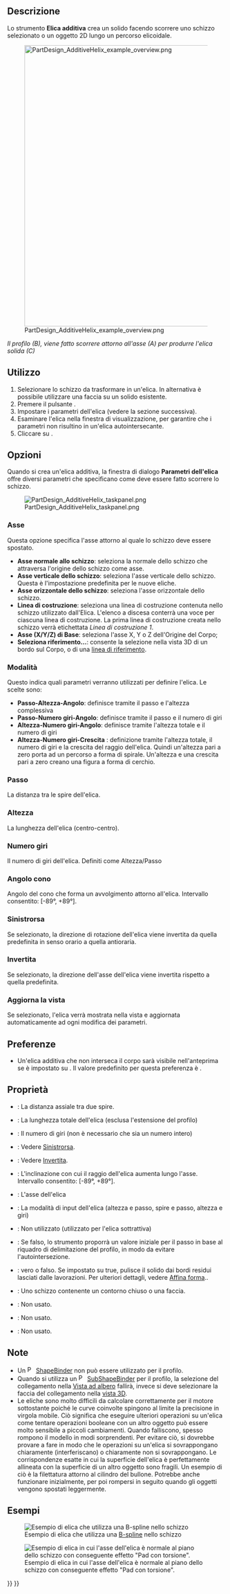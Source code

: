 <languages/>

{{Docnav/it
|[[PartDesign_AdditivePipe/it|Sweep additivo]]
|[[PartDesign_AdditiveBox/it|Cubo additivo]]
|[[PartDesign_Workbench/it|PartDesign]]
|IconL=PartDesign_AdditivePipe.svg
|IconR=PartDesign_AdditiveBox.svg
|IconC=Workbench_PartDesign.svg
}}

{{GuiCommand/it
|Name=PartDesign AdditiveHelix
|Name/it=Elica Additiva
|MenuLocation=Part Design → Crea una funzione additiva → Elica additiva
|Workbenches=[[PartDesign_Workbench/it|PartDesign]]
|Version=0.19
|SeeAlso=[[PartDesign_SubtractiveHelix/it|Elica sottrattiva]]
}}

<span id="Description"></span>
== Descrizione ==

Lo strumento '''Elica additiva''' crea un solido facendo scorrere uno schizzo selezionato o un oggetto 2D lungo un percorso elicoidale.

[[File:PartDesign_AdditiveHelix_example_overview.png|none|650px]]

''Il profilo (B), viene fatto scorrere attorno all'asse (A) per produrre l'elica solida (C)''

<span id="Usage"></span>
== Utilizzo ==

# Selezionare lo schizzo da trasformare in un'elica. In alternativa è possibile utilizzare una faccia su un solido esistente.
# Premere il pulsante {{Button|[[Image:PartDesign_AdditiveHelix.svg|16px]] [[PartDesign_AdditiveHelix/it|Elica additiva]]}}.
# Impostare i parametri dell'elica (vedere la sezione successiva).
# Esaminare l'elica nella finestra di visualizzazione, per garantire che i parametri non risultino in un'elica autointersecante.
# Cliccare su {{Button|OK}}.

<span id="Options"></span>
== Opzioni ==

Quando si crea un'elica additiva, la finestra di dialogo '''Parametri dell'elica''' offre diversi parametri che specificano come deve essere fatto scorrere lo schizzo.

[[File:PartDesign_AdditiveHelix_taskpanel.png|frame|left]]

<span id="Axis"></span>
=== Asse ===

Questa opzione specifica l'asse attorno al quale lo schizzo deve essere spostato.
* '''Asse normale allo schizzo''': seleziona la normale dello schizzo che attraversa l'origine dello schizzo come asse. {{Version/it|0.20}}
* '''Asse verticale dello schizzo''': seleziona l'asse verticale dello schizzo. Questa è l'impostazione predefinita per le nuove eliche.
* '''Asse orizzontale dello schizzo''': seleziona l'asse orizzontale dello schizzo.
* '''Linea di costruzione''': seleziona una linea di costruzione contenuta nello schizzo utilizzato dall'Elica. L'elenco a discesa conterrà una voce per ciascuna linea di costruzione. La prima linea di costruzione creata nello schizzo verrà etichettata ''Linea di costruzione 1''.
* '''Asse (X/Y/Z) di Base''': seleziona l'asse X, Y o Z dell'Origine del Corpo;
* '''Seleziona riferimento...''': consente la selezione nella vista 3D di un bordo sul Corpo, o di una [[PartDesign_Line/it|linea di riferimento]].

<span id="Mode"></span>
=== Modalità ===

Questo indica quali parametri verranno utilizzati per definire l'elica. Le scelte sono:
* '''Passo-Altezza-Angolo''': definisce tramite il passo e l'altezza complessiva
* '''Passo-Numero giri-Angolo''': definisce tramite il passo e il numero di giri
* '''Altezza-Numero giri-Angolo''': definisce tramite l'altezza totale e il numero di giri
* '''Altezza-Numero giri-Crescita''' {{Version/it|0.20}}: definizione tramite l'altezza totale, il numero di giri e la crescita del raggio dell'elica. Quindi un'altezza pari a zero porta ad un percorso a forma di spirale. Un'altezza e una crescita pari a zero creano una figura a forma di cerchio.

<span id="Pitch"></span>
=== Passo ===

La distanza tra le spire dell'elica.

<span id="Height"></span>
=== Altezza ===

La lunghezza dell'elica (centro-centro).

<span id="Turns"></span>
=== Numero giri ===

Il numero di giri dell'elica. Definiti come Altezza/Passo

<span id="Cone_Angle"></span>
=== Angolo cono ===

Angolo del cono che forma un avvolgimento attorno all'elica. Intervallo consentito: [-89°, +89°].

<span id="Left_handed"></span>
=== Sinistrorsa ===

Se selezionato, la direzione di rotazione dell'elica viene invertita da quella predefinita in senso orario a quella antioraria.

<span id="Reversed"></span>
=== Invertita ===

Se selezionato, la direzione dell'asse dell'elica viene invertita rispetto a quella predefinita.

<span id="Update_view"></span>
=== Aggiorna la vista ===

Se selezionato, l'elica verrà mostrata nella vista e aggiornata automaticamente ad ogni modifica dei parametri.

<span id="Preferences"></span>
== Preferenze ==

* Un'elica additiva che non interseca il corpo sarà visibile nell'anteprima se {{MenuCommand|Strumenti → Modifica parametri... → BaseApp → Preferences → Mod → PartDesign → AdditiveHelixPreview}} è impostato su {{TRUE}}. Il valore predefinito per questa preferenza è {{FALSE}}. {{Version/it|0.20}}

<span id="Properties"></span>
== Proprietà ==

* {{PropertyData|Pitch}}: La distanza assiale tra due spire.
* {{PropertyData|Height}}: La lunghezza totale dell'elica (esclusa l'estensione del profilo)
* {{PropertyData|Turns}}: Il numero di giri (non è necessario che sia un numero intero)
* {{PropertyData|Left Handed}}: Vedere [[#Sinistrorsa|Sinistrorsa]].
* {{PropertyData|Reversed}}: Vedere [[#Invertita|Invertita]].
* {{PropertyData|Angle}}: L'inclinazione con cui il raggio dell'elica aumenta lungo l'asse. Intervallo consentito: [-89°, +89°].
* {{PropertyData|Reference axis}}: L'asse dell'elica
* {{PropertyData|Mode}}: La modalità di input dell'elica (altezza e passo, spire e passo, altezza e giri)
* {{PropertyData|Outside}}: Non utilizzato (utilizzato per l'elica sottrattiva)
* {{PropertyData|Has Been Edited}}: Se falso, lo strumento proporrà un valore iniziale per il passo in base al riquadro di delimitazione del profilo, in modo da evitare l'autointersezione.
* {{PropertyData|Refine}}: vero o falso. Se impostato su true, pulisce il solido dai bordi residui lasciati dalle lavorazioni. Per ulteriori dettagli, vedere [[Part_RefineShape/it|Affina forma]]..
* {{PropertyData|Profile}}: Uno schizzo contenente un contorno chiuso o una faccia.
* {{PropertyData|Midplane}}: Non usato.
* {{PropertyData|Up to face}}: Non usato.
* {{PropertyData|Allow multiple face}}: Non usato.

<span id="Notes"></span>
== Note ==

* Un [[File:PartDesign_ShapeBinder.svg|16px]] [[PartDesign_ShapeBinder/it|ShapeBinder]] non può essere utilizzato per il profilo.
* Quando si utilizza un [[File:PartDesign_SubShapeBinder.svg|16px]] [[PartDesign_SubShapeBinder/it|SubShapeBinder]] per il profilo, la selezione del collegamento nella [[Tree_view/it|Vista ad albero]] fallirà, invece si deve selezionare la faccia del collegamento nella [[3D_view/it|vista 3D]].
* Le eliche sono molto difficili da calcolare correttamente per il motore sottostante poiché le curve coinvolte spingono al limite la precisione in virgola mobile. Ciò significa che eseguire ulteriori operazioni su un'elica come tentare operazioni booleane con un altro oggetto può essere molto sensibile a piccoli cambiamenti. Quando falliscono, spesso rompono il modello in modi sorprendenti. Per evitare ciò, si dovrebbe provare a fare in modo che le operazioni su un'elica si sovrappongano chiaramente (interferiscano) o chiaramente non si sovrappongano. Le corrispondenze esatte in cui la superficie dell'elica è perfettamente allineata con la superficie di un altro oggetto sono fragili. Un esempio di ciò è la filettatura attorno al cilindro del bullone. Potrebbe anche funzionare inizialmente, per poi rompersi in seguito quando gli oggetti vengono spostati leggermente.

<span id="Examples"></span>
== Esempi ==

[[File:PartDesign_AdditiveHelix_example_bspline.png|frame|left|Esempio di elica che utilizza una [[Sketcher_CreateBSpline/it|B-spline]] nello schizzo]]

[[File:PartDesign_AdditiveHelix_example_twisting_pad.png|frame|left|Esempio di elica in cui l'asse dell'elica è normale al piano dello schizzo con conseguente effetto "Pad con torsione".]]


{{Docnav/it
|[[PartDesign_AdditivePipe/it|Sweep additivo]]
|[[PartDesign_AdditiveBox/it|Cubo additivo]]
|[[PartDesign_Workbench/it|PartDesign]]
|IconL=PartDesign_AdditivePipe.svg
|IconR=PartDesign_AdditiveBox.svg
|IconC=Workbench_PartDesign.svg
}}

{{PartDesign Tools navi{{#translation:}}}}
{{Userdocnavi{{#translation:}}}}